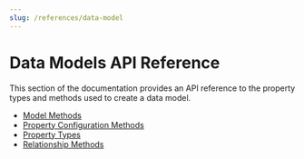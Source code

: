 ```yaml
---
slug: /references/data-model
---
```



# Data Models API Reference

This section of the documentation provides an API reference to the property types and methods used to create a data model.

- [Model Methods](../../dml/dml.Model_Methods/page.mdx)
- [Property Configuration Methods](../../dml/dml.Property_Configuration_Methods/page.mdx)
- [Property Types](../../dml/dml.Property_Types/page.mdx)
- [Relationship Methods](../../dml/dml.Relationship_Methods/page.mdx)
